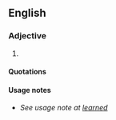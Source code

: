 ==English==

===Adjective===
{{en-adj}}

# {{alternative spelling of|[[learned#Adjective|learned]]}}

====Quotations====
{{seecites}}

====Usage notes====
* ''See usage note at [[learned#Usage notes|learned]]''